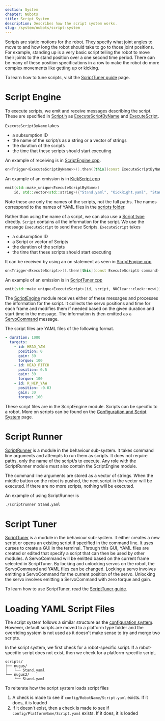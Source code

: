 ```yaml
---
section: System
chapter: NUbots
title: Script System
description: Describes how the script system works.
slug: /system/nubots/script-system
---
```


Scripts are static motions for the robot. They specify what joint angles to move to and how long the robot should take to go to those joint positions. For example, standing up is a very basic script telling the robot to move their joints to the stand position over a one second time period. There can be many of these position specifications in a row to make the robot do more complex movements like getting up or kicking.

To learn how to tune scripts, visit the [ScriptTuner guide](/guides/nubots/script-tuner) page.

# Script Engine

To execute scripts, we emit and receive messages describing the script. These are specified in [Script.h](https://github.com/NUbots/NUbots/blob/master/shared/extension/Script.h) as [ExecuteScriptByName](https://github.com/NUbots/NUbots/blob/96357855b059cd499021552b3e25a4b158828dc5/shared/extension/Script.h#L224) and [ExecuteScript](https://github.com/NUbots/NUbots/blob/96357855b059cd499021552b3e25a4b158828dc5/shared/extension/Script.h#L261).

`ExecuteScriptByName` takes

- a subsumption ID
- the name of the script/s as a string or a vector of strings
- the duration of the scripts
- the time that these scripts should start executing

An example of receiving is in [ScriptEngine.cpp](https://github.com/NUbots/NUbots/blob/96357855b059cd499021552b3e25a4b158828dc5/module/motion/ScriptEngine/src/ScriptEngine.cpp#L51).

```cpp
on<Trigger<ExecuteScriptByName>>().then([this](const ExecuteScriptByName& command) {...}
```

An example of an emission is in [KickScript.cpp](https://github.com/NUbots/NUbots/blob/96357855b059cd499021552b3e25a4b158828dc5/module/behaviour/skills/KickScript/src/KickScript.cpp#L102)

```cpp
emit(std::make_unique<ExecuteScriptByName>(
    id, std::vector<std::string>({"Stand.yaml", "KickRight.yaml", "Stand.yaml"})));
```

Note these are only the names of the scripts, not the full paths. The names correspond to the names of YAML files in the [scripts folder](https://github.com/NUbots/NUbots/tree/master/module/motion/ScriptEngine/data/scripts).

Rather than using the name of a script, we can also use a [Script type](https://github.com/NUbots/NUbots/blob/96357855b059cd499021552b3e25a4b158828dc5/shared/extension/Script.h#L43) directly. `Script` contains all the information for the script. We use the message `ExecuteScript` to send these Scripts. `ExecuteScript` takes

- a subsumption ID
- a Script or vector of Scripts
- the duration of the scripts
- the time that these scripts should start executing

It can be received by using an on statement as seen in [ScriptEngine.cpp](https://github.com/NUbots/NUbots/blob/96357855b059cd499021552b3e25a4b158828dc5/module/motion/ScriptEngine/src/ScriptEngine.cpp#L71)

```cpp
on<Trigger<ExecuteScript>>().then([this](const ExecuteScript& command) {...}
```

An example of an emission is in [ScriptTuner.cpp](https://github.com/NUbots/NUbots/blob/96357855b059cd499021552b3e25a4b158828dc5/module/behaviour/tools/ScriptTuner/src/ScriptTuner.cpp#L590)

```cpp
emit(std::make_unique<ExecuteScript>(id, script, NUClear::clock::now()));
```

The [ScriptEngine](https://github.com/NUbots/NUbots/tree/master/module/motion/ScriptEngine) module receives either of these messages and processes the information for the script. It collects the servo positions and time for each frame and modifies them if needed based on the given duration and start time in the message. The information is then emitted as a [ServoCommand](https://github.com/NUbots/NUbots/blob/master/shared/message/behaviour/ServoCommand.proto) message.

The script files are YAML files of the following format.

```yaml
- duration: 1000
  targets:
    - id: HEAD_YAW
      position: 0
      gain: 30
      torque: 100
    - id: HEAD_PITCH
      position: 0.5
      gain: 30
      torque: 100
    - id: R_HIP_YAW
      position: -0.03
      gain: 30
      torque: 100
```

These script files are in the ScriptEngine module. Scripts can be specific to a robot. More on scripts can be found on the [Configuration and Script System](/system/nubots/config-script) page.

# Script Runner

[ScriptRunner](https://github.com/NUbots/NUbots/tree/master/module/behaviour/tools/ScriptRunner) is a module in the behaviour sub-system. It takes command line arguments and attempts to run them as scripts. It does not require paths, only the name of the script/s to execute. Any role with the ScriptRunner module must also contain the ScriptEngine module.

The command line arguments are stored as a vector of strings. When the middle button on the robot is pushed, the next script in the vector will be executed. If there are no more scripts, nothing will be executed.

An example of using ScriptRunner is

```bash
./scriptrunner Stand.yaml
```

# Script Tuner

[ScriptTuner](https://github.com/NUbots/NUbots/tree/master/module/behaviour/tools/ScriptTuner) is a module in the behaviour sub-system. It either creates a new script or opens an existing script if specified in the command line. It uses curses to create a GUI in the terminal. Through this GUI, YAML files are created or edited that specify a script that can then be used by other modules. A ServoCommand will be emitted based on the current frame selected in ScriptTuner. By locking and unlocking servos on the robot, the ServoCommand and YAML files can be changed. Locking a servo involves emitting a ServoCommand for the current position of the servo. Unlocking the servo involves emitting a ServoCommand with zero torque and gain.

To learn how to use ScriptTuner, read the [ScriptTuner guide](/guides/nubots/script-tuner).

# Loading YAML Script Files

The script system follows a similar structure as the [configuration system](/system/nubots/config-system). However, default scripts are moved to a platform type folder and the overriding system is not used as it doesn't make sense to try and merge two scripts.

In the script system, we first check for a robot-specific script. If a robot-specific script does not exist, then we check for a platform-specific script.

```text
scripts/
├── nugus/
│   └── Stand.yaml
└── nugus2/
    └── Stand.yaml
```

To reiterate how the script system loads script files

1. A check is made to see if `config/RobotName/Script.yaml` exists. If it does, it is loaded
2. If it doesn't exist, then a check is made to see if `config/PlatformName/Script.yaml` exists. If it does, it is loaded
